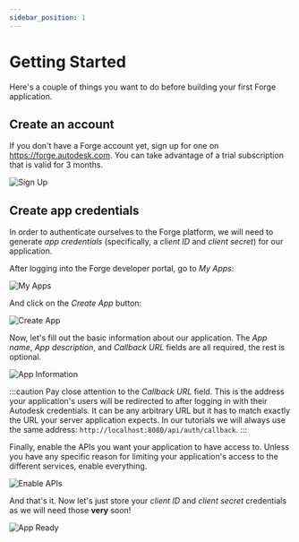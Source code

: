 ```yaml
---
sidebar_position: 1
---
```


# Getting Started

Here's a couple of things you want to do before building your first Forge application.

## Create an account

If you don't have a Forge account yet, sign up for one on https://forge.autodesk.com.
You can take advantage of a trial subscription that is valid for 3 months.

![Sign Up](./_shared/sign-up.png)

## Create app credentials

In order to authenticate ourselves to the Forge platform, we will need to generate
_app credentials_ (specifically, a _client ID_ and _client secret_) for our application.

After logging into the Forge developer portal, go to _My Apps_:

![My Apps](./_shared/my-apps.png)

And click on the _Create App_ button:

![Create App](./_shared/create-app.png)

Now, let's fill out the basic information about our application. The _App name_,
_App description_, and _Callback URL_ fields are all required, the rest is optional.

![App Information](./_shared/app-information.png)

:::caution
Pay close attention to the _Callback URL_ field. This is the address your application's
users will be redirected to after logging in with their Autodesk credentials. It can be
any arbitrary URL but it has to match exactly the URL your server application expects.
In our tutorials we will always use the same address: `http://localhost:8080/api/auth/callback`.
:::

Finally, enable the APIs you want your application to have access to. Unless you have
any specific reason for limiting your application's access to the different services,
enable everything.

![Enable APIs](./_shared/enable-apis.png)

And that's it. Now let's just store your _client ID_ and _client secret_ credentials as
we will need those **very** soon!

![App Ready](./_shared/app-ready.png)
